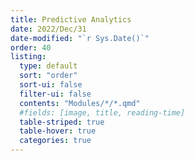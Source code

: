 ```yaml
---
title: Predictive Analytics
date: 2022/Dec/31
date-modified: "`r Sys.Date()`"
order: 40
listing: 
  type: default
  sort: "order"
  sort-ui: false
  filter-ui: false
  contents: "Modules/*/*.qmd"
  #fields: [image, title, reading-time]
  table-striped: true
  table-hover: true
  categories: true
---
```


